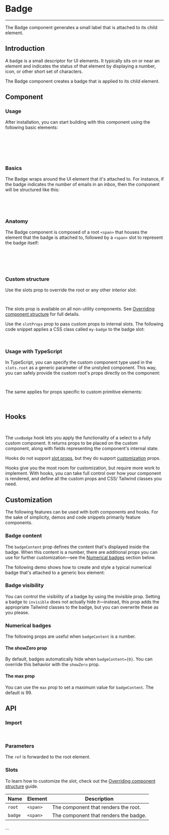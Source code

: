 
<Meta title="Data Display/Badge" />

# Badge

---

The Badge component generates a small label that is attached to its child element.

## Introduction

A badge is a small descriptor for UI elements. It typically sits on or near an element and indicates the status of that element by displaying a number, icon, or other short set of characters.

The Badge component creates a badge that is applied to its child element.

<Canvas sourceState="hidden" of={BadgeDefaultStories.Rectangular} />

## Component

### Usage

After installation, you can start building with this component using the following basic elements:

```jsx
import { Badge } from './Badge';

export default function MyApp() {
    return <Badge>{/* the element that the badge is attached to */}</Badge>;
}
```

### Basics

The Badge wraps around the UI element that it's attached to. For instance, if the badge indicates the number of emails in an inbox, then the component will be structured like this:

```js
<Badge>
    <Icon icon="heart" size="2xl" color="primary" />
</Badge>
```

### Anatomy

The Badge component is composed of a root `<span>` that houses the element that the badge is attached to, followed by a `<span>` slot to represent the badge itself:

```html
<span class="root">
    <!-- the element the badge is attached to is nested here -->
    <span class="badge">badge content</span>
</span>
```

### Custom structure

Use the slots prop to override the root or any other interior slot:

```js
<Badge slots={{ root: 'div', badge: 'div' }} />
```

The slots prop is available on all non-utility components. See [Overriding component structure](?path=/docs/docs-intro--docs#overriding-component-structure) for full details.

Use the `slotProps` prop to pass custom props to internal slots. The following code snippet applies a CSS class called `my-badge` to the badge slot:

```js
<Badge slotProps={{ badge: { className: 'my-badge' } }} />
```

### Usage with TypeScript

In TypeScript, you can specify the custom component type used in the `slots.root` as a generic parameter of the unstyled component. This way, you can safely provide the custom root's props directly on the component:

```typescript jsx
<Badge<typeof CustomComponent> slots={{ root: CustomComponent }} customProp />
```

The same applies for props specific to custom primitive elements:

```typescript jsx
<Badge<'img'> slots={{ root: 'img' }} src="badge.png" />
```

## Hooks

```js
import { useBadge } from '../useBadge';
```

The `useBadge` hook lets you apply the functionality of a select to a fully custom component. It returns props to be placed on the custom component, along with fields representing the component's internal state.

Hooks do not support [slot props](?path=/docs/docs-intro--docs#the-slotprops-prop), but they do support [customization](#customization) props.

Hooks give you the most room for customization, but require more work to implement. With hooks, you can take full control over how your component is rendered, and define all the custom props and CSS/ Tailwind classes you need.

## Customization

The following features can be used with both components and hooks. For the sake of simplicity, demos and code snippets primarily feature components.

### Badge content

The `badgeContent` prop defines the content that's displayed inside the badge. When this content is a number, there are additional props you can use for further customization—see the [Numerical badges](#numerical-badges) section below.

The following demo shows how to create and style a typical numerical badge that's attached to a generic box element:

<Canvas sourceState="hidden" of={BadgeDefaultStories.BadgeContent} />

### Badge visibility

You can control the visibility of a badge by using the invisible prop. Setting a badge to `invisible` does not actually hide it—instead, this prop adds the appropriate Tailwind classes to the badge, but you can overwrite these as you please.

<Canvas sourceState="hidden" of={BadgeDefaultStories.BadgeVisibility} />

### Numerical badges

The following props are useful when `badgeContent` is a number.

#### The showZero prop

By default, badges automatically hide when `badgeContent={0}`. You can override this behavior with the `showZero` prop.

<Canvas sourceState="hidden" of={BadgeDefaultStories.ShowZero} />

#### The max prop

You can use the `max` prop to set a maximum value for `badgeContent`. The default is 99.

<Canvas sourceState="hidden" of={BadgeDefaultStories.Max} />

## API

### Import

```jsx
import { Badge } from '../Badge';
```

### Parameters

<ArgTypes of={Badge} />

The `ref` is forwarded to the root element.

### Slots

To learn how to customize the slot, check out the [Overriding component structure](?path=/docs/docs-intro--docs#overriding-component-structure) guide.

| Name    | Element  | Description                           |
| ------- | -------- | ------------------------------------- |
| `root`  | `<span>` | The component that renders the root.  |
| `badge` | `<span>` | The component that renders the badge. |

...
